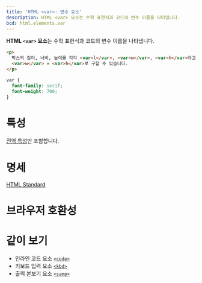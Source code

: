 ```yaml
---
title: 'HTML <var>: 변수 요소'
description: HTML <var> 요소는 수학 표현식과 코드의 변수 이름을 나타냅니다.
bcd: html.elements.var
---
```


**HTML `<var>` 요소**는 수학 표현식과 코드의 변수 이름을 나타냅니다.

```html hidden name=demo
<p>
  박스의 길이, 너비, 높이를 각각 <var>l</var>, <var>w</var>, <var>h</var>라고 할 때, 박스의 부피는 <var>l</var> ×
  <var>w</var> × <var>h</var>로 구할 수 있습니다.
</p>
```

```css hidden name=demo
var {
  font-family: serif;
  font-weight: 700;
}
```

<LiveExample height={180} lang="html" name="demo" />

# 특성

[전역 특성](/docs/Web/HTML/Global_attributes)만 포함합니다.

# 명세

[HTML Standard](https://html.spec.whatwg.org/multipage/text-level-semantics.html#the-var-element)

# 브라우저 호환성

<BrowserCompat data={props.bcd} />

# 같이 보기

- 인라인 코드 요소 [`<code>`](./code)
- 키보드 입력 요소 [`<kbd>`](./kbd)
- 출력 본보기 요소 [`<samp>`](./samp)
